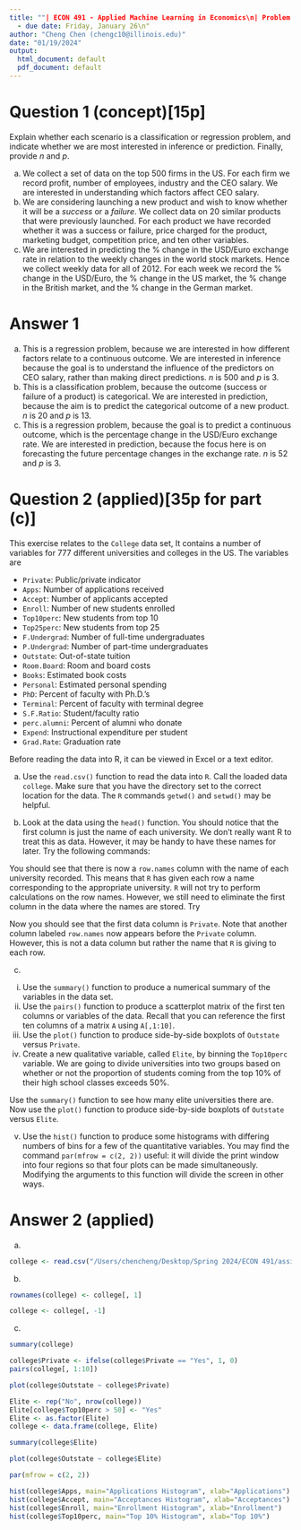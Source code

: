 ```yaml
---
title: ""| ECON 491 - Applied Machine Learning in Economics\n| Problem Set 1 (50pts)"
  - due date: Friday, January 26\n"
author: "Cheng Chen (chengc10@illinois.edu)"
date: "01/19/2024"
output:
  html_document: default
  pdf_document: default
---
```




# Question 1 (concept)[15p]
Explain whether each scenario is a classification or regression problem, and indicate
whether we are most interested in inference or prediction. Finally, provide $n$ and $p$.

a) We collect a set of data on the top 500 firms in the US. For each firm we record
profit, number of employees, industry and the CEO salary. We are interested in
understanding which factors affect CEO salary.
b) We are considering launching a new product and wish to know whether it will be
a _success_ or a _failure_. We collect data on 20 similar products that were previously
launched. For each product we have recorded whether it was a success or failure,
price charged for the product, marketing budget, competition price, and ten other
variables.
c) We are interested in predicting the % change in the USD/Euro exchange rate in
relation to the weekly changes in the world stock markets. Hence we collect weekly
data for all of 2012. For each week we record the % change in the USD/Euro, the
% change in the US market, the % change in the British market, and the % change
in the German market.

# Answer 1
a) This is a regression problem, because we are interested in how different factors relate to a continuous outcome. We are interested in inference because the goal is to understand the influence of the predictors on CEO salary, rather than making direct predictions. $n$ is 500 and $p$ is 3.
b) This is a classification problem, because the outcome (success or failure of a product) is categorical. We are interested in prediction, because the aim is to predict the categorical outcome of a new product. $n$ is 20 and $p$ is 13.
c) This is a regression problem, because the goal is to predict a continuous outcome, which is the percentage change in the USD/Euro exchange rate. We are interested in prediction, because the focus here is on forecasting the future percentage changes in the exchange rate. $n$ is 52 and $p$ is 3.


# Question 2 (applied)[35p for part (c)]
This exercise relates to the `College` data set, It contains a number of variables for 777 different universities and colleges in the US. The variables are

- `Private`: Public/private indicator
- `Apps`: Number of applications received
- `Accept`: Number of applicants accepted
- `Enroll`: Number of new students enrolled
- `Top10perc`: New students from top 10
- `Top25perc`: New students from top 25
- `F.Undergrad`: Number of full-time undergraduates
- `P.Undergrad`: Number of part-time undergraduates
- `Outstate`: Out-of-state tuition
- `Room.Board`: Room and board costs
- `Books`: Estimated book costs
- `Personal`: Estimated personal spending
- `PhD`: Percent of faculty with Ph.D.'s
- `Terminal`: Percent of faculty with terminal degree
- `S.F.Ratio`: Student/faculty ratio
- `perc.alumni`: Percent of alumni who donate
- `Expend`: Instructional expenditure per student
- `Grad.Rate`: Graduation rate

Before reading the data into R, it can be viewed in Excel or a text editor.

a) Use the `read.csv()` function to read the data into `R`. Call the loaded data `college`. Make sure that you have the directory set to the correct location for the data. The `R` commands `getwd()` and `setwd()` may be helpful.

b) Look at the data using the `head()` function. You should notice that the first column is just the name of each university. We don't really want R to treat this as data. However, it may be handy to have these names for later. Try the following commands:

You should see that there is now a `row.names` column with the name of each university recorded. This means that `R` has given each row a name corresponding to the appropriate university. `R` will not try to perform calculations on the row names. However, we still need to eliminate the first column in the data where the names are stored. Try

Now you should see that the first data column is `Private`. Note that another column labeled `row.names` now appears before the `Private` column. However, this is not a data column but rather the name that `R` is giving to each row.

c) 
i. Use the `summary()` function to produce a numerical summary of the variables in
the data set.
ii. Use the `pairs()` function to produce a scatterplot matrix of the first ten columns
or variables of the data. Recall that you can reference the first ten columns of a
matrix `A` using `A[,1:10]`.
iii. Use the `plot()` function to produce side-by-side boxplots of `Outstate` versus
`Private`.
iv. Create a new qualitative variable, called `Elite`, by binning the `Top10perc`
variable. We are going to divide universities into two groups based on whether or
not the proportion of students coming from the top 10% of their high school classes
exceeds 50%.

Use the `summary()` function to see how many elite universities there are. Now use the `plot()` function to produce side-by-side boxplots of `Outstate` versus `Elite`.

v. Use the `hist()` function to produce some histograms with differing numbers of
bins for a few of the quantitative variables. You may find the command `par(mfrow
= c(2, 2))` useful: it will divide the print window into four regions so that four
plots can be made simultaneously. Modifying the arguments to this function will
divide the screen in other ways.



# Answer 2 (applied)

a)

```r
college <- read.csv("/Users/chencheng/Desktop/Spring 2024/ECON 491/assignment 1/College.csv")
```

b)

```r
rownames(college) <- college[, 1]
```

```r
college <- college[, -1]
```

c)

```r
summary(college)
```

```r
college$Private <- ifelse(college$Private == "Yes", 1, 0)
pairs(college[, 1:10])
```

```r
plot(college$Outstate ~ college$Private)
```

```r
Elite <- rep("No", nrow(college))
Elite[college$Top10perc > 50] <- "Yes"
Elite <- as.factor(Elite)
college <- data.frame(college, Elite)
```

```r
summary(college$Elite)
```

```r
plot(college$Outstate ~ college$Elite)
```

```r
par(mfrow = c(2, 2))

hist(college$Apps, main="Applications Histogram", xlab="Applications")
hist(college$Accept, main="Acceptances Histogram", xlab="Acceptances")
hist(college$Enroll, main="Enrollment Histogram", xlab="Enrollment")
hist(college$Top10perc, main="Top 10% Histogram", xlab="Top 10%")
```

